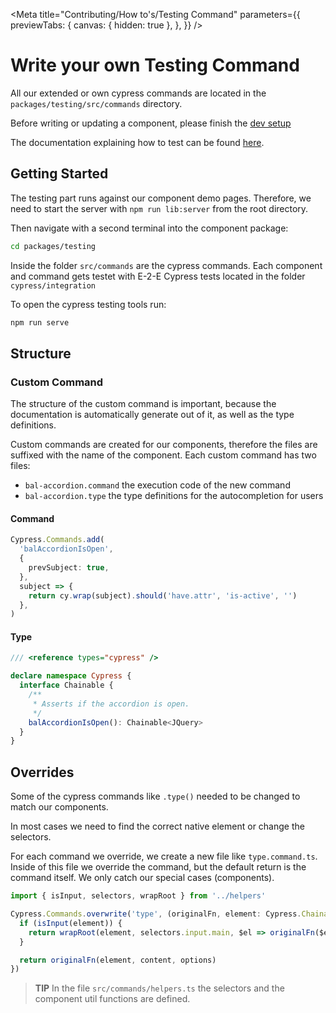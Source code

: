 
<Meta
  title="Contributing/How to's/Testing Command"
  parameters={{
    previewTabs: {
      canvas: { hidden: true },
    },
  }}
/>

# Write your own Testing Command

All our extended or own cypress commands are located in the `packages/testing/src/commands` directory.

Before writing or updating a component, please finish the [dev setup](?path=/docs/contributing-dev-setup--page)

The documentation explaining how to test can be found [here](?path=/docs/getting-started-testing--page).

## Getting Started

The testing part runs against our component demo pages. Therefore, we need to start the server with `npm run lib:server` from the root directory.

Then navigate with a second terminal into the component package:

```bash
cd packages/testing
```

Inside the folder `src/commands` are the cypress commands. Each component and command gets testet with E-2-E Cypress tests located in the folder `cypress/integration`

To open the cypress testing tools run:

```bash
npm run serve
```

## Structure

### Custom Command

The structure of the custom command is important, because the documentation is automatically generate out of it, as well as the type definitions.

Custom commands are created for our components, therefore the files are suffixed with the name of the component. Each custom command has two files:

- `bal-accordion.command` the execution code of the new command
- `bal-accordion.type` the type definitions for the autocompletion for users

#### Command

```typescript
Cypress.Commands.add(
  'balAccordionIsOpen',
  {
    prevSubject: true,
  },
  subject => {
    return cy.wrap(subject).should('have.attr', 'is-active', '')
  },
)
```

#### Type

```typescript
/// <reference types="cypress" />

declare namespace Cypress {
  interface Chainable {
    /**
     * Asserts if the accordion is open.
     */
    balAccordionIsOpen(): Chainable<JQuery>
  }
}
```

## Overrides

Some of the cypress commands like `.type()` needed to be changed to match our components.

In most cases we need to find the correct native element or change the selectors.

For each command we override, we create a new file like `type.command.ts`. Inside of this file we override the command, but the default return is the command itself. We only catch our special cases (components).

```typescript
import { isInput, selectors, wrapRoot } from '../helpers'

Cypress.Commands.overwrite('type', (originalFn, element: Cypress.Chainable<JQuery>, content, options) => {
  if (isInput(element)) {
    return wrapRoot(element, selectors.input.main, $el => originalFn($el, content, options))
  }

  return originalFn(element, content, options)
})
```

> **TIP**
> In the file `src/commands/helpers.ts` the selectors and the component util functions are defined.

<bal-doc-github link="D:/Baloise/projects/baloise-incubator/design-system/packages/components/src/stories/contributing/how-to's/02-testing.stories.mdx"></bal-doc-github>
